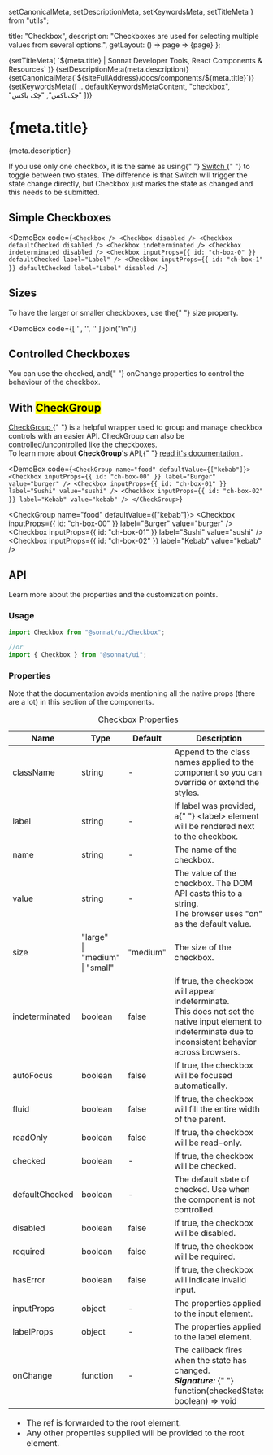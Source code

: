   setCanonicalMeta,
  setDescriptionMeta,
  setKeywordsMeta,
  setTitleMeta
} from "utils";

  title: "Checkbox",
  description:
    "Checkboxes are used for selecting multiple values from several options.",
  getLayout: () => page => <WithSidebar>{page}</WithSidebar>
};

<Head>
  {setTitleMeta(
    `${meta.title} | Sonnat Developer Tools, React Components & Resources`
  )}
  {setDescriptionMeta(meta.description)}
  {setCanonicalMeta(`${siteFullAddress}/docs/components/${meta.title}`)}
  {setKeywordsMeta([
    ...defaultKeywordsMetaContent,
    "checkbox",
    "چک‌باکس",
    "چک باکس"
  ])}
</Head>

<h1>
  <span>{meta.title}</span>
  <AnchorButton anchorId="overview" />
  <PageEditButton href={`pages/docs/components/${meta.title}.mdx`} />
</h1>

<p>{meta.description}</p>

<p>
  If you use only one checkbox, it is the same as using{" "}
  <a href="/docs/components/Switch" title="Switch documentation">
    Switch
  </a>{" "}
  to toggle between two states. The difference is that Switch will trigger the
  state change directly, but Checkbox just marks the state as changed and this
  needs to be submitted.
</p>

<h2>
  <span>Simple Checkboxes</span>
  <AnchorButton anchorId="simple-checkboxes" />
</h2>

<DemoBox
  code={`<Checkbox />
<Checkbox disabled />
<Checkbox defaultChecked disabled />
<Checkbox indeterminated />
<Checkbox indeterminated disabled />
<Checkbox inputProps={{ id: "ch-box-0" }} defaultChecked label="Label" />
<Checkbox
  inputProps={{ id: "ch-box-1" }}
  defaultChecked
  label="Label"
  disabled
/>`}
>
  <Checkbox />
  <Checkbox disabled />
  <Checkbox defaultChecked disabled />
  <Checkbox indeterminated />
  <Checkbox indeterminated disabled />
  <Checkbox inputProps={{ id: "ch-box-0" }} defaultChecked label="Label" />
  <Checkbox
    inputProps={{ id: "ch-box-1" }}
    defaultChecked
    label="Label"
    disabled
  />
</DemoBox>

<h2>
  <span>Sizes</span>
  <AnchorButton anchorId="sizes" />
</h2>

<p>
  To have the larger or smaller checkboxes, use the{" "}
  <inlineCode>size</inlineCode> property.
</p>

<DemoBox
  code={[
    '<Checkbox label="Small" size="small" />',
    '<Checkbox label="Medium (default)" size="medium" />',
    '<Checkbox label="Large" size="large" />'
  ].join("\n")}
>
  <Checkbox label="Small" size="small" className="demoSubject" />
  <Checkbox label="Medium (default)" size="medium" className="demoSubject" />
  <Checkbox label="Large" size="large" className="demoSubject" />
</DemoBox>

<h2>
  <span>Controlled Checkboxes</span>
  <AnchorButton anchorId="controlled-checkboxes" />
</h2>

<p>
  You can use the <inlineCode>checked</inlineCode>, and{" "}
  <inlineCode>onChange</inlineCode> properties to control the behaviour of the
  checkbox.
</p>

<CheckboxControlledDemo />

<h2>
  <span>
    With <mark>CheckGroup</mark>
  </span>
  <AnchorButton anchorId="with-checkgroup" />
</h2>

<p>
  <a href="/docs/components/CheckGroup" title="CheckGroup documentation">
    CheckGroup
  </a>{" "}
  is a helpful wrapper used to group and manage checkbox controls with an easier
  API. CheckGroup can also be controlled/uncontrolled like the checkboxes.
  <br />
  To learn more about <strong>CheckGroup</strong>'s API,{" "}
  <a href="/docs/components/CheckGroup" title="CheckGroup documentation">
    read it's documentation
  </a>
  .
</p>

<DemoBox
  code={`<CheckGroup name="food" defaultValue={["kebab"]}>
  <Checkbox inputProps={{ id: "ch-box-00" }} label="Burger" value="burger" />
  <Checkbox inputProps={{ id: "ch-box-01" }} label="Sushi" value="sushi" />
  <Checkbox inputProps={{ id: "ch-box-02" }} label="Kebab" value="kebab" />
</CheckGroup>`}
>
  <CheckGroup name="food" defaultValue={["kebab"]}>
    <Checkbox inputProps={{ id: "ch-box-00" }} label="Burger" value="burger" />
    <Checkbox inputProps={{ id: "ch-box-01" }} label="Sushi" value="sushi" />
    <Checkbox inputProps={{ id: "ch-box-02" }} label="Kebab" value="kebab" />
  </CheckGroup>
</DemoBox>

<h2>
  <span>API</span>
  <AnchorButton anchorId="api" />
</h2>

<p>Learn more about the properties and the customization points.</p>

<h3>
  <span>Usage</span>
  <AnchorButton anchorId="usage" />
</h3>

```typescript
import Checkbox from "@sonnat/ui/Checkbox";

//or
import { Checkbox } from "@sonnat/ui";
```

<h3>
  <span>Properties</span>
  <AnchorButton anchorId="properties" />
</h3>

<p>
  Note that the documentation avoids mentioning all the native props (there are
  a lot) in this section of the components.
</p>

<table cols={4}>
  <caption>Checkbox Properties</caption>
  <thead>
    <tr>
      <th>Name</th>
      <th>Type</th>
      <th>Default</th>
      <th>Description</th>
    </tr>
  </thead>
  <tbody>
    <tr>
      <td>className</td>
      <td>string</td>
      <td>-</td>
      <td>
        Append to the class names applied to the component so you can override
        or extend the styles.
      </td>
    </tr>
    <tr>
      <td>label</td>
      <td>string</td>
      <td>-</td>
      <td>
        If <inlineCode>label</inlineCode> was provided, a{" "}
        <inlineCode>&lt;label&gt;</inlineCode> element will be rendered next to
        the checkbox.
      </td>
    </tr>
    <tr>
      <td>name</td>
      <td>string</td>
      <td>-</td>
      <td>The name of the checkbox.</td>
    </tr>
    <tr>
      <td>value</td>
      <td>string</td>
      <td>-</td>
      <td>
        The value of the checkbox. The DOM API casts this to a string.
        <br />
        The browser uses <inlineCode>"on"</inlineCode> as the default value.
      </td>
    </tr>
    <tr>
      <td>size</td>
      <td>
        "large"
        <br />| "medium"
        <br />| "small"
      </td>
      <td>"medium"</td>
      <td>The size of the checkbox.</td>
    </tr>
    <tr>
      <td>indeterminated</td>
      <td>boolean</td>
      <td>false</td>
      <td>
        If <inlineCode>true</inlineCode>, the checkbox will appear
        indeterminate.
        <br />
        This does not set the native input element to indeterminate due to
        inconsistent behavior across browsers.
      </td>
    </tr>
    <tr>
      <td>autoFocus</td>
      <td>boolean</td>
      <td>false</td>
      <td>
        If <inlineCode>true</inlineCode>, the checkbox will be focused
        automatically.
      </td>
    </tr>
    <tr>
      <td>fluid</td>
      <td>boolean</td>
      <td>false</td>
      <td>
        If <inlineCode>true</inlineCode>, the checkbox will fill the entire
        width of the parent.
      </td>
    </tr>
    <tr>
      <td>readOnly</td>
      <td>boolean</td>
      <td>false</td>
      <td>
        If <inlineCode>true</inlineCode>, the checkbox will be read-only.
      </td>
    </tr>
    <tr>
      <td>checked</td>
      <td>boolean</td>
      <td>-</td>
      <td>
        If <inlineCode>true</inlineCode>, the checkbox will be checked.
      </td>
    </tr>
    <tr>
      <td>defaultChecked</td>
      <td>boolean</td>
      <td>-</td>
      <td>
        The default state of <inlineCode>checked</inlineCode>. Use when the
        component is not controlled.
      </td>
    </tr>
    <tr>
      <td>disabled</td>
      <td>boolean</td>
      <td>false</td>
      <td>
        If <inlineCode>true</inlineCode>, the checkbox will be disabled.
      </td>
    </tr>
    <tr>
      <td>required</td>
      <td>boolean</td>
      <td>false</td>
      <td>
        If <inlineCode>true</inlineCode>, the checkbox will be required.
      </td>
    </tr>
    <tr>
      <td>hasError</td>
      <td>boolean</td>
      <td>false</td>
      <td>
        If <inlineCode>true</inlineCode>, the checkbox will indicate invalid
        input.
      </td>
    </tr>
    <tr>
      <td>inputProps</td>
      <td>object</td>
      <td>-</td>
      <td>
        The properties applied to the <inlineCode>input</inlineCode> element.
      </td>
    </tr>
    <tr>
      <td>labelProps</td>
      <td>object</td>
      <td>-</td>
      <td>
        The properties applied to the <inlineCode>label</inlineCode> element.
      </td>
    </tr>
    <tr>
      <td>onChange</td>
      <td>function</td>
      <td>-</td>
      <td>
        The callback fires when the state has changed.
        <br />
        <em>
          <strong>Signature:</strong>
        </em>{" "}
        <inlineCode>function(checkedState: boolean) => void</inlineCode>
      </td>
    </tr>
  </tbody>
  <tfoot>
    <tr>
      <td colSpan="4">
        <ul>
          <li>
            The <inlineCode>ref</inlineCode> is forwarded to the root element.
          </li>
          <li>
            Any other properties supplied will be provided to the root element.
          </li>
        </ul>
      </td>
    </tr>
  </tfoot>
</table>
